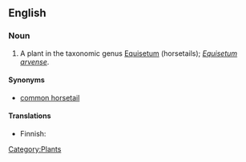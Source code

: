 ==English==

===Noun===
{{en-noun|sg=[[field]] [[horsetail]]}}

# A plant in the taxonomic genus [[Equisetum]] (horsetails); ''[[Equisetum arvense]]''.

====Synonyms====
*[[common horsetail]]

====Translations====
{{top}}
*Finnish: {{t-|fi|peltokorte}}
{{trans-mid}}
{{trans-bottom}}

[[Category:Plants]]